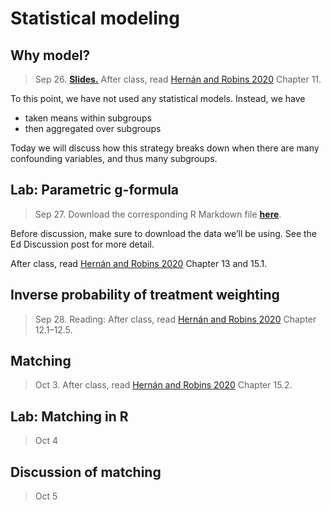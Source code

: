 
# Statistical modeling

## Why model?

> Sep 26. [**Slides.**](assets/slides/5-1_why_model.pdf) After class, read [Hernán and Robins 2020](https://www.hsph.harvard.edu/miguel-hernan/causal-inference-book/) Chapter 11.

To this point, we have not used any statistical models. Instead, we have

- taken means within subgroups
- then aggregated over subgroups

Today we will discuss how this strategy breaks down when there are many confounding variables, and thus many subgroups.

## Lab: Parametric g-formula

> Sep 27. Download the corresponding R Markdown file [**here**](assets/discussions/discussion6.Rmd).

Before discussion, make sure to download the data we'll be using. See the Ed Discussion post for more detail. 

After class, read [Hernán and Robins 2020](https://www.hsph.harvard.edu/miguel-hernan/causal-inference-book/) Chapter 13 and 15.1.

## Inverse probability of treatment weighting

> Sep 28. Reading: After class, read [Hernán and Robins 2020](https://www.hsph.harvard.edu/miguel-hernan/causal-inference-book/) Chapter 12.1--12.5.

## Matching

> Oct 3. After class, read [Hernán and Robins 2020](https://www.hsph.harvard.edu/miguel-hernan/causal-inference-book/) Chapter 15.2.

## Lab: Matching in R

> Oct 4

## Discussion of matching

> Oct 5
